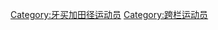 {{commonscat|Hurdlers from Jamaica}}
[[Category:牙买加田径运动员|Category:牙买加田径运动员]]
[[Category:跨栏运动员|Category:跨栏运动员]]
